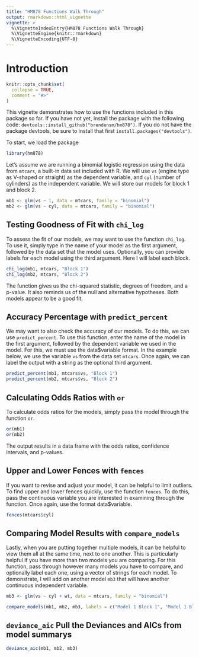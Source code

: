 ```yaml
---
title: "HM878 Functions Walk Through"
output: rmarkdown::html_vignette
vignette: >
  %\VignetteIndexEntry{HM878 Functions Walk Through}
  %\VignetteEngine{knitr::rmarkdown}
  %\VignetteEncoding{UTF-8}
---
```


# Introduction

```r
knitr::opts_chunk$set(
  collapse = TRUE,
  comment = "#>"
)
```

This vignette demonstrates how to use the functions included in this package so far. If you have not yet, install the package with the following code: `devtools::install_github("brendensm/hm878")`. If you do not have the package devtools, be sure to install that first `install.packages("devtools")`.

To start, we load the package

```r
library(hm878)
```

Let's assume we are running a binomial logistic regression using the data from `mtcars`, a built-in data set included with R. We will use `vs` (engine type as V-shaped or straight) as the dependent variable, and `cyl` (number of cylinders) as the independent variable. We will store our models for block 1 and block 2.

```r
mb1 <- glm(vs ~ 1, data = mtcars, family = "binomial")
mb2 <- glm(vs ~ cyl, data = mtcars, family = "binomial")
```

## Testing Goodness of Fit with `chi_log`
To assess the fit of our models, we may want to use the function `chi_log`. To use it, simply type in the name of your model as the first argument, followed by the data set that the model uses. Optionally, you can provide labels for each model using the third argument. Here I will label each block.
```r
chi_log(mb1, mtcars, "Block 1")
chi_log(mb2, mtcars, "Block 2")
```
The function gives us the chi-squared statistic, degrees of freedom, and a p-value. It also reminds us of the null and alternative hypotheses. Both models appear to be a good fit.

## Accuracy Percentage with `predict_percent`
We may want to also check the accuracy of our models. To do this, we can use `predict_percent`. To use this function, enter the name of the model in the first argument, followed by the dependent variable we used in the model. For this, we must use the data$variable format. In the example below, we use the variable `vs` from the data set `mtcars`. Once again, we can label the output with a string as the optional third argument.

```r
predict_percent(mb1, mtcars$vs, "Block 1")
predict_percent(mb2, mtcars$vs, "Block 2")
```

## Calculating Odds Ratios with `or`
To calculate odds ratios for the models, simply pass the model through the function `or`.

```r
or(mb1)
or(mb2)
```
The output results in a data frame with the odds ratios, confidence intervals, and p-values.

## Upper and Lower Fences with `fences`
If you want to revise and adjust your model, it can be helpful to limit outliers. To find upper and lower fences quickly, use the function `fences`. To do this, pass the continuous variable you are interested in examining through the function. Once again, use the format data$variable.

```r
fences(mtcars$cyl)
```


## Comparing Model Results with `compare_models`
Lastly, when you are putting together multiple models, it can be helpful to view them all at the same time, next to one another. This is particularly helpful if you have more than two models you are comparing. For this function, pass through however many models you have to compare, and optionally label each one, using a vector of strings for each model. To demonstrate, I will add on another model `mb3` that will have another continuous independent variable.

```r
mb3 <- glm(vs ~ cyl + wt, data = mtcars, family = "binomial")

compare_models(mb1, mb2, mb3, labels = c("Model 1 Block 1", "Model 1 Block 2", "Model Block 3"))
```

## `deviance_aic` Pull the Deviances and AICs from model summarys
```r
deviance_aic(mb1, mb2, mb3)
```


